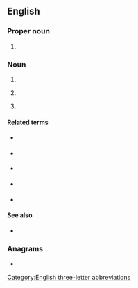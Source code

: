 {{also|ism|-ism|-ism-|ism.}}
==English==
{{wikipedia}}

===Proper noun===
{{en-proper noun}}

# {{initialism of|en|w:Institute for Supply Management|Institute for Supply Management}}

===Noun===
{{en-noun}}

# {{abbreviation of|en|w:Imperial Service Order|Imperial Service Medal}}
# {{lb|en|astronomy}} {{abbreviation of|en|interstellar medium}}
# {{lb|en|RF telecommunications}} {{initialism of|en|[[industrial]] [[scientific]] [[medical]]}}

====Related terms====
{{sense|interstellar medium}}
* {{l|en|IPM}} {{qualifier|[[interplanetary medium]]}}
* {{l|en|IGM}} {{qualifier|[[intergalactic medium]]}}
* {{l|en|ICM}} {{qualifier|[[intracluster medium]]}}
* {{l|en|EGM}} {{qualifier|[[extragalactic medium]]}}
* {{l|en|ECM}} {{qualifier|[[extra-cluster medium]]}}

====See also====
* {{sense|interstellar medium}} {{pedia|lang=en|interstellar medium}}

===Anagrams===
* {{anagrams|en|a=ims|IMS|IMs|MIS|MIs|MSI|SIM|Sim|mis-|sim}}

[[Category:English three-letter abbreviations]]